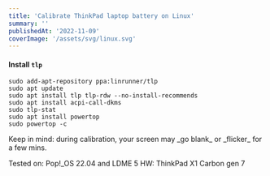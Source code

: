```yaml
---
title: 'Calibrate ThinkPad laptop battery on Linux'
summary: ''
publishedAt: '2022-11-09'
coverImage: '/assets/svg/linux.svg'
---
```


#### Install `tlp`

```shell
sudo add-apt-repository ppa:linrunner/tlp
sudo apt update
sudo apt install tlp tlp-rdw --no-install-recommends
sudo apt install acpi-call-dkms
sudo tlp-stat
sudo apt install powertop
sudo powertop -c
```

<Callout emoji="💡">
Keep in mind: during calibration, your screen may _go blank_ or _flicker_ for a few mins.
</Callout>

Tested on: Pop!_OS 22.04 and LDME 5
HW: ThinkPad X1 Carbon gen 7

